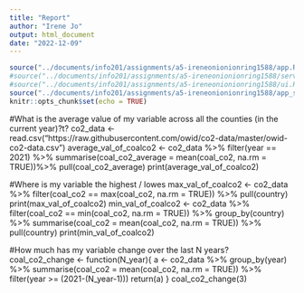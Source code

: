 ```yaml
---
title: "Report"
author: "Irene Jo"
output: html_document
date: "2022-12-09"
---
```


```r
source("../documents/info201/assignments/a5-ireneonionionring1588/app.R")
#source("../documents/info201/assignments/a5-ireneonionionring1588/server.R")
#source("../documents/info201/assignments/a5-ireneonionionring1588/ui.R")
source("../documents/info201/assignments/a5-ireneonionionring1588/app_server.R")
knitr::opts_chunk$set(echo = TRUE)
```




#What is the average value of my variable across all the counties (in the current year)?t?
co2_data <- read.csv("https://raw.githubusercontent.com/owid/co2-data/master/owid-co2-data.csv")
average_val_of_coalco2 <- co2_data %>% filter(year == 2021) %>% summarise(coal_co2_average = mean(coal_co2, na.rm = TRUE))%>% pull(coal_co2_average)
print(average_val_of_coalco2)

#Where is my variable the highest / lowes
max_val_of_coalco2 <- co2_data %>% filter(coal_co2 == max(coal_co2, na.rm = TRUE)) %>% pull(country)
print(max_val_of_coalco2)
min_val_of_coalco2 <- co2_data %>% filter(coal_co2 == min(coal_co2, na.rm = TRUE)) %>% group_by(country) %>% summarise(coal_co2 = mean(coal_co2, na.rm = TRUE)) %>% pull(country) 
print(min_val_of_coalco2)

#How much has my variable change over the last N years?
coal_co2_change <- function(N_year){
  a <- co2_data %>% group_by(year) %>%  summarise(coal_co2 = mean(coal_co2, na.rm = TRUE)) %>% 
    filter(year >= (2021-(N_year-1)))
  return(a)
}
coal_co2_change(3)


